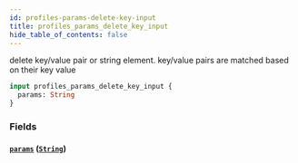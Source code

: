 ```yaml
---
id: profiles-params-delete-key-input
title: profiles_params_delete_key_input
hide_table_of_contents: false
---
```


delete key/value pair or string element. key/value pairs are matched based on their key value

```graphql
input profiles_params_delete_key_input {
  params: String
}
```

### Fields

#### [`params`](#) ([`String`](../scalars/string))
